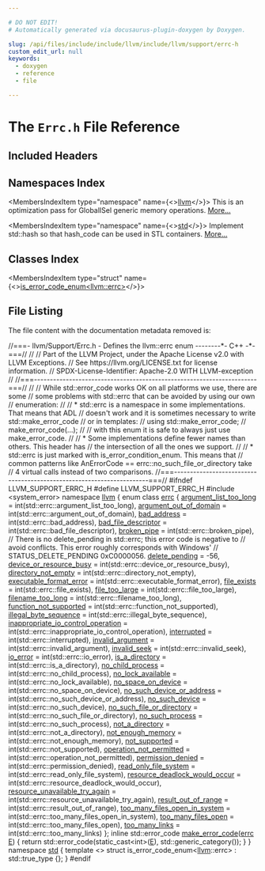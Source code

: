 ```yaml
---

# DO NOT EDIT!
# Automatically generated via docusaurus-plugin-doxygen by Doxygen.

slug: /api/files/include/include/llvm/include/llvm/support/errc-h
custom_edit_url: null
keywords:
  - doxygen
  - reference
  - file

---
```





# The `Errc.h` File Reference

<DoxygenPage pluginConfig={pluginConfig}>



## Included Headers

<IncludesList>
<IncludesListItem
  filePath="system_error"
  permalink=""
  isLocal="false" />
</IncludesList>

## Namespaces Index

<MembersIndex>

<MembersIndexItem
  type="namespace"
  name={<><a href="/docs/api/namespaces/llvm">llvm</a></>}>
This is an optimization pass for GlobalISel generic memory operations. <a href="/docs/api/namespaces/llvm/#details">More...</a>
</MembersIndexItem>

<MembersIndexItem
  type="namespace"
  name={<><a href="/docs/api/namespaces/std">std</a></>}>
Implement std::hash so that hash&#95;code can be used in STL containers. <a href="/docs/api/namespaces/std/#details">More...</a>
</MembersIndexItem>

</MembersIndex>

## Classes Index

<MembersIndex>

<MembersIndexItem
  type="struct"
  name={<><a href="/docs/api/structs/std/is-error-code-enum-9df44fc8c7d46046206cddcaeca1e6d4">is_error_code_enum&lt;llvm::errc&gt;</a></>}>
</MembersIndexItem>

</MembersIndex>


## File Listing

The file content with the documentation metadata removed is:

<ProgramListing>

<Link id="l00001" /><CodeLine lineNumber="1"><Highlight kind="comment">//===- llvm/Support/Errc.h - Defines the llvm::errc enum --------&#42;- C++ -&#42;-===//</Highlight><Highlight kind="normal"></Highlight></CodeLine>
<Link id="l00002" /><CodeLine lineNumber="2"><Highlight kind="normal"></Highlight><Highlight kind="comment">//</Highlight><Highlight kind="normal"></Highlight></CodeLine>
<Link id="l00003" /><CodeLine lineNumber="3"><Highlight kind="normal"></Highlight><Highlight kind="comment">// Part of the LLVM Project, under the Apache License v2.0 with LLVM Exceptions.</Highlight><Highlight kind="normal"></Highlight></CodeLine>
<Link id="l00004" /><CodeLine lineNumber="4"><Highlight kind="normal"></Highlight><Highlight kind="comment">// See https://llvm.org/LICENSE.txt for license information.</Highlight><Highlight kind="normal"></Highlight></CodeLine>
<Link id="l00005" /><CodeLine lineNumber="5"><Highlight kind="normal"></Highlight><Highlight kind="comment">// SPDX-License-Identifier: Apache-2.0 WITH LLVM-exception</Highlight><Highlight kind="normal"></Highlight></CodeLine>
<Link id="l00006" /><CodeLine lineNumber="6"><Highlight kind="normal"></Highlight><Highlight kind="comment">//</Highlight><Highlight kind="normal"></Highlight></CodeLine>
<Link id="l00007" /><CodeLine lineNumber="7"><Highlight kind="normal"></Highlight><Highlight kind="comment">//===----------------------------------------------------------------------===//</Highlight><Highlight kind="normal"></Highlight></CodeLine>
<Link id="l00008" /><CodeLine lineNumber="8"><Highlight kind="normal"></Highlight><Highlight kind="comment">//</Highlight><Highlight kind="normal"></Highlight></CodeLine>
<Link id="l00009" /><CodeLine lineNumber="9"><Highlight kind="normal"></Highlight><Highlight kind="comment">// While std::error&#95;code works OK on all platforms we use, there are some</Highlight><Highlight kind="normal"></Highlight></CodeLine>
<Link id="l00010" /><CodeLine lineNumber="10"><Highlight kind="normal"></Highlight><Highlight kind="comment">// some problems with std::errc that can be avoided by using our own</Highlight><Highlight kind="normal"></Highlight></CodeLine>
<Link id="l00011" /><CodeLine lineNumber="11"><Highlight kind="normal"></Highlight><Highlight kind="comment">// enumeration:</Highlight><Highlight kind="normal"></Highlight></CodeLine>
<Link id="l00012" /><CodeLine lineNumber="12"><Highlight kind="normal"></Highlight><Highlight kind="comment">//</Highlight><Highlight kind="normal"></Highlight></CodeLine>
<Link id="l00013" /><CodeLine lineNumber="13"><Highlight kind="normal"></Highlight><Highlight kind="comment">// &#42; std::errc is a namespace in some implementations. That means that ADL</Highlight><Highlight kind="normal"></Highlight></CodeLine>
<Link id="l00014" /><CodeLine lineNumber="14"><Highlight kind="normal"></Highlight><Highlight kind="comment">//   doesn&#39;t work and it is sometimes necessary to write std::make&#95;error&#95;code</Highlight><Highlight kind="normal"></Highlight></CodeLine>
<Link id="l00015" /><CodeLine lineNumber="15"><Highlight kind="normal"></Highlight><Highlight kind="comment">//   or in templates:</Highlight><Highlight kind="normal"></Highlight></CodeLine>
<Link id="l00016" /><CodeLine lineNumber="16"><Highlight kind="normal"></Highlight><Highlight kind="comment">//   using std::make&#95;error&#95;code;</Highlight><Highlight kind="normal"></Highlight></CodeLine>
<Link id="l00017" /><CodeLine lineNumber="17"><Highlight kind="normal"></Highlight><Highlight kind="comment">//   make&#95;error&#95;code(...);</Highlight><Highlight kind="normal"></Highlight></CodeLine>
<Link id="l00018" /><CodeLine lineNumber="18"><Highlight kind="normal"></Highlight><Highlight kind="comment">//</Highlight><Highlight kind="normal"></Highlight></CodeLine>
<Link id="l00019" /><CodeLine lineNumber="19"><Highlight kind="normal"></Highlight><Highlight kind="comment">//   with this enum it is safe to always just use make&#95;error&#95;code.</Highlight><Highlight kind="normal"></Highlight></CodeLine>
<Link id="l00020" /><CodeLine lineNumber="20"><Highlight kind="normal"></Highlight><Highlight kind="comment">//</Highlight><Highlight kind="normal"></Highlight></CodeLine>
<Link id="l00021" /><CodeLine lineNumber="21"><Highlight kind="normal"></Highlight><Highlight kind="comment">// &#42; Some implementations define fewer names than others. This header has</Highlight><Highlight kind="normal"></Highlight></CodeLine>
<Link id="l00022" /><CodeLine lineNumber="22"><Highlight kind="normal"></Highlight><Highlight kind="comment">//   the intersection of all the ones we support.</Highlight><Highlight kind="normal"></Highlight></CodeLine>
<Link id="l00023" /><CodeLine lineNumber="23"><Highlight kind="normal"></Highlight><Highlight kind="comment">//</Highlight><Highlight kind="normal"></Highlight></CodeLine>
<Link id="l00024" /><CodeLine lineNumber="24"><Highlight kind="normal"></Highlight><Highlight kind="comment">// &#42; std::errc is just marked with is&#95;error&#95;condition&#95;enum. This means that</Highlight><Highlight kind="normal"></Highlight></CodeLine>
<Link id="l00025" /><CodeLine lineNumber="25"><Highlight kind="normal"></Highlight><Highlight kind="comment">//   common patterns like AnErrorCode == errc::no&#95;such&#95;file&#95;or&#95;directory take</Highlight><Highlight kind="normal"></Highlight></CodeLine>
<Link id="l00026" /><CodeLine lineNumber="26"><Highlight kind="normal"></Highlight><Highlight kind="comment">//   4 virtual calls instead of two comparisons.</Highlight><Highlight kind="normal"></Highlight></CodeLine>
<Link id="l00027" /><CodeLine lineNumber="27"><Highlight kind="normal"></Highlight><Highlight kind="comment">//===----------------------------------------------------------------------===//</Highlight><Highlight kind="normal"></Highlight></CodeLine>
<Link id="l00028" /><CodeLine lineNumber="28"><Highlight kind="normal"></Highlight></CodeLine>
<Link id="l00029" /><CodeLine lineNumber="29"><Highlight kind="normal"></Highlight><Highlight kind="preprocessor">#ifndef LLVM&#95;SUPPORT&#95;ERRC&#95;H</Highlight><Highlight kind="normal"></Highlight></CodeLine>
<Link id="l00030" /><CodeLine lineNumber="30"><Highlight kind="normal"></Highlight><Highlight kind="preprocessor">#define LLVM&#95;SUPPORT&#95;ERRC&#95;H</Highlight><Highlight kind="normal"></Highlight></CodeLine>
<Link id="l00031" /><CodeLine lineNumber="31"><Highlight kind="normal"></Highlight></CodeLine>
<Link id="l00032" /><CodeLine lineNumber="32"><Highlight kind="normal"></Highlight><Highlight kind="preprocessor">#include &lt;system&#95;error&gt;</Highlight><Highlight kind="normal"></Highlight></CodeLine>
<Link id="l00033" /><CodeLine lineNumber="33"><Highlight kind="normal"></Highlight></CodeLine>
<Link id="l00034" /><CodeLine lineNumber="34"><Highlight kind="normal"></Highlight><Highlight kind="keyword">namespace </Highlight><Highlight kind="normal"><a href="/docs/api/namespaces/llvm">llvm</a> &#123;</Highlight></CodeLine>
<Link id="l00035" /><CodeLine lineNumber="35" lineLink="/docs/api/namespaces/llvm/#a59739a4f15fb2ec57a6b7fcfe938546b"><Highlight kind="normal"></Highlight><Highlight kind="keyword">enum class</Highlight><Highlight kind="normal"> <a href="/docs/api/namespaces/llvm/#a59739a4f15fb2ec57a6b7fcfe938546b">errc</a> &#123;</Highlight></CodeLine>
<Link id="l00036" /><CodeLine lineNumber="36" lineLink="/docs/api/namespaces/llvm/#a59739a4f15fb2ec57a6b7fcfe938546ba1b245b26b5ea3428c050d7f1503d7715"><Highlight kind="normal">  <a href="/docs/api/namespaces/llvm/#a59739a4f15fb2ec57a6b7fcfe938546ba1b245b26b5ea3428c050d7f1503d7715">argument&#95;list&#95;too&#95;long</a> = int(std::errc::argument&#95;list&#95;too&#95;long),</Highlight></CodeLine>
<Link id="l00037" /><CodeLine lineNumber="37" lineLink="/docs/api/namespaces/llvm/#a59739a4f15fb2ec57a6b7fcfe938546ba4b82222a0895b538d0597092b3ceab3e"><Highlight kind="normal">  <a href="/docs/api/namespaces/llvm/#a59739a4f15fb2ec57a6b7fcfe938546ba4b82222a0895b538d0597092b3ceab3e">argument&#95;out&#95;of&#95;domain</a> = int(std::errc::argument&#95;out&#95;of&#95;domain),</Highlight></CodeLine>
<Link id="l00038" /><CodeLine lineNumber="38" lineLink="/docs/api/namespaces/llvm/#a59739a4f15fb2ec57a6b7fcfe938546baaf169f73a82794128aa491c4b4f1c071"><Highlight kind="normal">  <a href="/docs/api/namespaces/llvm/#a59739a4f15fb2ec57a6b7fcfe938546baaf169f73a82794128aa491c4b4f1c071">bad&#95;address</a> = int(std::errc::bad&#95;address),</Highlight></CodeLine>
<Link id="l00039" /><CodeLine lineNumber="39" lineLink="/docs/api/namespaces/llvm/#a59739a4f15fb2ec57a6b7fcfe938546ba9941c5c8c58ff058b870e94e96ac38e1"><Highlight kind="normal">  <a href="/docs/api/namespaces/llvm/#a59739a4f15fb2ec57a6b7fcfe938546ba9941c5c8c58ff058b870e94e96ac38e1">bad&#95;file&#95;descriptor</a> = int(std::errc::bad&#95;file&#95;descriptor),</Highlight></CodeLine>
<Link id="l00040" /><CodeLine lineNumber="40" lineLink="/docs/api/namespaces/llvm/#a59739a4f15fb2ec57a6b7fcfe938546ba2f0338eed54503152be1d31c93c9c2f1"><Highlight kind="normal">  <a href="/docs/api/namespaces/llvm/#a59739a4f15fb2ec57a6b7fcfe938546ba2f0338eed54503152be1d31c93c9c2f1">broken&#95;pipe</a> = int(std::errc::broken&#95;pipe),</Highlight></CodeLine>
<Link id="l00041" /><CodeLine lineNumber="41"><Highlight kind="normal">  </Highlight><Highlight kind="comment">// There is no delete&#95;pending in std::errc; this error code is negative to</Highlight><Highlight kind="normal"></Highlight></CodeLine>
<Link id="l00042" /><CodeLine lineNumber="42"><Highlight kind="normal">  </Highlight><Highlight kind="comment">// avoid conflicts. This error roughly corresponds with Windows&#39;</Highlight><Highlight kind="normal"></Highlight></CodeLine>
<Link id="l00043" /><CodeLine lineNumber="43"><Highlight kind="normal">  </Highlight><Highlight kind="comment">// STATUS&#95;DELETE&#95;PENDING 0xC0000056.</Highlight><Highlight kind="normal"></Highlight></CodeLine>
<Link id="l00044" /><CodeLine lineNumber="44" lineLink="/docs/api/namespaces/llvm/#a59739a4f15fb2ec57a6b7fcfe938546bae3a20ef2d1f25c60be09aa5de8fd09fc"><Highlight kind="normal">  <a href="/docs/api/namespaces/llvm/#a59739a4f15fb2ec57a6b7fcfe938546bae3a20ef2d1f25c60be09aa5de8fd09fc">delete&#95;pending</a> = -56,</Highlight></CodeLine>
<Link id="l00045" /><CodeLine lineNumber="45" lineLink="/docs/api/namespaces/llvm/#a59739a4f15fb2ec57a6b7fcfe938546bab3ab5338a00f49c4451851cc5442f370"><Highlight kind="normal">  <a href="/docs/api/namespaces/llvm/#a59739a4f15fb2ec57a6b7fcfe938546bab3ab5338a00f49c4451851cc5442f370">device&#95;or&#95;resource&#95;busy</a> = int(std::errc::device&#95;or&#95;resource&#95;busy),</Highlight></CodeLine>
<Link id="l00046" /><CodeLine lineNumber="46" lineLink="/docs/api/namespaces/llvm/#a59739a4f15fb2ec57a6b7fcfe938546ba6a336135d33e62f49edc55f29354e12e"><Highlight kind="normal">  <a href="/docs/api/namespaces/llvm/#a59739a4f15fb2ec57a6b7fcfe938546ba6a336135d33e62f49edc55f29354e12e">directory&#95;not&#95;empty</a> = int(std::errc::directory&#95;not&#95;empty),</Highlight></CodeLine>
<Link id="l00047" /><CodeLine lineNumber="47" lineLink="/docs/api/namespaces/llvm/#a59739a4f15fb2ec57a6b7fcfe938546ba4dfaf9c996cf045f32d17edc9754fc95"><Highlight kind="normal">  <a href="/docs/api/namespaces/llvm/#a59739a4f15fb2ec57a6b7fcfe938546ba4dfaf9c996cf045f32d17edc9754fc95">executable&#95;format&#95;error</a> = int(std::errc::executable&#95;format&#95;error),</Highlight></CodeLine>
<Link id="l00048" /><CodeLine lineNumber="48" lineLink="/docs/api/namespaces/llvm/#a59739a4f15fb2ec57a6b7fcfe938546ba41edf636e3c7b59f797348fc58472258"><Highlight kind="normal">  <a href="/docs/api/namespaces/llvm/#a59739a4f15fb2ec57a6b7fcfe938546ba41edf636e3c7b59f797348fc58472258">file&#95;exists</a> = int(std::errc::file&#95;exists),</Highlight></CodeLine>
<Link id="l00049" /><CodeLine lineNumber="49" lineLink="/docs/api/namespaces/llvm/#a59739a4f15fb2ec57a6b7fcfe938546baa1e14bfb89b41ddf654b1772c8fd2e74"><Highlight kind="normal">  <a href="/docs/api/namespaces/llvm/#a59739a4f15fb2ec57a6b7fcfe938546baa1e14bfb89b41ddf654b1772c8fd2e74">file&#95;too&#95;large</a> = int(std::errc::file&#95;too&#95;large),</Highlight></CodeLine>
<Link id="l00050" /><CodeLine lineNumber="50" lineLink="/docs/api/namespaces/llvm/#a59739a4f15fb2ec57a6b7fcfe938546ba6e56e6ed055b9771b8192a4f229fee27"><Highlight kind="normal">  <a href="/docs/api/namespaces/llvm/#a59739a4f15fb2ec57a6b7fcfe938546ba6e56e6ed055b9771b8192a4f229fee27">filename&#95;too&#95;long</a> = int(std::errc::filename&#95;too&#95;long),</Highlight></CodeLine>
<Link id="l00051" /><CodeLine lineNumber="51" lineLink="/docs/api/namespaces/llvm/#a59739a4f15fb2ec57a6b7fcfe938546baa33c516bbdfb179cef733c8daeb97bed"><Highlight kind="normal">  <a href="/docs/api/namespaces/llvm/#a59739a4f15fb2ec57a6b7fcfe938546baa33c516bbdfb179cef733c8daeb97bed">function&#95;not&#95;supported</a> = int(std::errc::function&#95;not&#95;supported),</Highlight></CodeLine>
<Link id="l00052" /><CodeLine lineNumber="52" lineLink="/docs/api/namespaces/llvm/#a59739a4f15fb2ec57a6b7fcfe938546ba53a9e57a679708b2d8ff0ccd8ec96b18"><Highlight kind="normal">  <a href="/docs/api/namespaces/llvm/#a59739a4f15fb2ec57a6b7fcfe938546ba53a9e57a679708b2d8ff0ccd8ec96b18">illegal&#95;byte&#95;sequence</a> = int(std::errc::illegal&#95;byte&#95;sequence),</Highlight></CodeLine>
<Link id="l00053" /><CodeLine lineNumber="53" lineLink="/docs/api/namespaces/llvm/#a59739a4f15fb2ec57a6b7fcfe938546ba45fe7da1767194b580aeba752d7b44ae"><Highlight kind="normal">  <a href="/docs/api/namespaces/llvm/#a59739a4f15fb2ec57a6b7fcfe938546ba45fe7da1767194b580aeba752d7b44ae">inappropriate&#95;io&#95;control&#95;operation</a> =</Highlight></CodeLine>
<Link id="l00054" /><CodeLine lineNumber="54"><Highlight kind="normal">      int(std::errc::inappropriate&#95;io&#95;control&#95;operation),</Highlight></CodeLine>
<Link id="l00055" /><CodeLine lineNumber="55" lineLink="/docs/api/namespaces/llvm/#a59739a4f15fb2ec57a6b7fcfe938546bafadb76763385627e57ec386c9b6038f0"><Highlight kind="normal">  <a href="/docs/api/namespaces/llvm/#a59739a4f15fb2ec57a6b7fcfe938546bafadb76763385627e57ec386c9b6038f0">interrupted</a> = int(std::errc::interrupted),</Highlight></CodeLine>
<Link id="l00056" /><CodeLine lineNumber="56" lineLink="/docs/api/namespaces/llvm/#a59739a4f15fb2ec57a6b7fcfe938546bae55d43eabeefe5a8271b4a3c898bd18f"><Highlight kind="normal">  <a href="/docs/api/namespaces/llvm/#a59739a4f15fb2ec57a6b7fcfe938546bae55d43eabeefe5a8271b4a3c898bd18f">invalid&#95;argument</a> = int(std::errc::invalid&#95;argument),</Highlight></CodeLine>
<Link id="l00057" /><CodeLine lineNumber="57" lineLink="/docs/api/namespaces/llvm/#a59739a4f15fb2ec57a6b7fcfe938546babd86a2c65caf6a270b916234ab321ce3"><Highlight kind="normal">  <a href="/docs/api/namespaces/llvm/#a59739a4f15fb2ec57a6b7fcfe938546babd86a2c65caf6a270b916234ab321ce3">invalid&#95;seek</a> = int(std::errc::invalid&#95;seek),</Highlight></CodeLine>
<Link id="l00058" /><CodeLine lineNumber="58" lineLink="/docs/api/namespaces/llvm/#a59739a4f15fb2ec57a6b7fcfe938546bacccc32f2a5f7dc7b87d2f85daea66789"><Highlight kind="normal">  <a href="/docs/api/namespaces/llvm/#a59739a4f15fb2ec57a6b7fcfe938546bacccc32f2a5f7dc7b87d2f85daea66789">io&#95;error</a> = int(std::errc::io&#95;error),</Highlight></CodeLine>
<Link id="l00059" /><CodeLine lineNumber="59" lineLink="/docs/api/namespaces/llvm/#a59739a4f15fb2ec57a6b7fcfe938546baf3c51d7ea75a76f26c0a2bdc00c4e006"><Highlight kind="normal">  <a href="/docs/api/namespaces/llvm/#a59739a4f15fb2ec57a6b7fcfe938546baf3c51d7ea75a76f26c0a2bdc00c4e006">is&#95;a&#95;directory</a> = int(std::errc::is&#95;a&#95;directory),</Highlight></CodeLine>
<Link id="l00060" /><CodeLine lineNumber="60" lineLink="/docs/api/namespaces/llvm/#a59739a4f15fb2ec57a6b7fcfe938546bad08d4c854a6810cebd2a8ab61876f919"><Highlight kind="normal">  <a href="/docs/api/namespaces/llvm/#a59739a4f15fb2ec57a6b7fcfe938546bad08d4c854a6810cebd2a8ab61876f919">no&#95;child&#95;process</a> = int(std::errc::no&#95;child&#95;process),</Highlight></CodeLine>
<Link id="l00061" /><CodeLine lineNumber="61" lineLink="/docs/api/namespaces/llvm/#a59739a4f15fb2ec57a6b7fcfe938546ba58688487c3e24313637a76bd29881e64"><Highlight kind="normal">  <a href="/docs/api/namespaces/llvm/#a59739a4f15fb2ec57a6b7fcfe938546ba58688487c3e24313637a76bd29881e64">no&#95;lock&#95;available</a> = int(std::errc::no&#95;lock&#95;available),</Highlight></CodeLine>
<Link id="l00062" /><CodeLine lineNumber="62" lineLink="/docs/api/namespaces/llvm/#a59739a4f15fb2ec57a6b7fcfe938546ba1a5334dd8d1ca56e33887bd44630641b"><Highlight kind="normal">  <a href="/docs/api/namespaces/llvm/#a59739a4f15fb2ec57a6b7fcfe938546ba1a5334dd8d1ca56e33887bd44630641b">no&#95;space&#95;on&#95;device</a> = int(std::errc::no&#95;space&#95;on&#95;device),</Highlight></CodeLine>
<Link id="l00063" /><CodeLine lineNumber="63" lineLink="/docs/api/namespaces/llvm/#a59739a4f15fb2ec57a6b7fcfe938546ba5c83a012eac17bbf458df5804801e373"><Highlight kind="normal">  <a href="/docs/api/namespaces/llvm/#a59739a4f15fb2ec57a6b7fcfe938546ba5c83a012eac17bbf458df5804801e373">no&#95;such&#95;device&#95;or&#95;address</a> = int(std::errc::no&#95;such&#95;device&#95;or&#95;address),</Highlight></CodeLine>
<Link id="l00064" /><CodeLine lineNumber="64" lineLink="/docs/api/namespaces/llvm/#a59739a4f15fb2ec57a6b7fcfe938546baf42b2e58729e2783b683c8610977fc22"><Highlight kind="normal">  <a href="/docs/api/namespaces/llvm/#a59739a4f15fb2ec57a6b7fcfe938546baf42b2e58729e2783b683c8610977fc22">no&#95;such&#95;device</a> = int(std::errc::no&#95;such&#95;device),</Highlight></CodeLine>
<Link id="l00065" /><CodeLine lineNumber="65" lineLink="/docs/api/namespaces/llvm/#a59739a4f15fb2ec57a6b7fcfe938546ba2e70fc89b08f26fa3fc77694c91e8f7a"><Highlight kind="normal">  <a href="/docs/api/namespaces/llvm/#a59739a4f15fb2ec57a6b7fcfe938546ba2e70fc89b08f26fa3fc77694c91e8f7a">no&#95;such&#95;file&#95;or&#95;directory</a> = int(std::errc::no&#95;such&#95;file&#95;or&#95;directory),</Highlight></CodeLine>
<Link id="l00066" /><CodeLine lineNumber="66" lineLink="/docs/api/namespaces/llvm/#a59739a4f15fb2ec57a6b7fcfe938546bad91a9b8a734f2bef4b778f89806cbab7"><Highlight kind="normal">  <a href="/docs/api/namespaces/llvm/#a59739a4f15fb2ec57a6b7fcfe938546bad91a9b8a734f2bef4b778f89806cbab7">no&#95;such&#95;process</a> = int(std::errc::no&#95;such&#95;process),</Highlight></CodeLine>
<Link id="l00067" /><CodeLine lineNumber="67" lineLink="/docs/api/namespaces/llvm/#a59739a4f15fb2ec57a6b7fcfe938546ba21e867ca95e1dfecff4701863547dcec"><Highlight kind="normal">  <a href="/docs/api/namespaces/llvm/#a59739a4f15fb2ec57a6b7fcfe938546ba21e867ca95e1dfecff4701863547dcec">not&#95;a&#95;directory</a> = int(std::errc::not&#95;a&#95;directory),</Highlight></CodeLine>
<Link id="l00068" /><CodeLine lineNumber="68" lineLink="/docs/api/namespaces/llvm/#a59739a4f15fb2ec57a6b7fcfe938546baafdb5594dc3e484fc1bfd7c564d550c1"><Highlight kind="normal">  <a href="/docs/api/namespaces/llvm/#a59739a4f15fb2ec57a6b7fcfe938546baafdb5594dc3e484fc1bfd7c564d550c1">not&#95;enough&#95;memory</a> = int(std::errc::not&#95;enough&#95;memory),</Highlight></CodeLine>
<Link id="l00069" /><CodeLine lineNumber="69" lineLink="/docs/api/namespaces/llvm/#a59739a4f15fb2ec57a6b7fcfe938546baa55e82356e9721946aa9ba954733c6f0"><Highlight kind="normal">  <a href="/docs/api/namespaces/llvm/#a59739a4f15fb2ec57a6b7fcfe938546baa55e82356e9721946aa9ba954733c6f0">not&#95;supported</a> = int(std::errc::not&#95;supported),</Highlight></CodeLine>
<Link id="l00070" /><CodeLine lineNumber="70" lineLink="/docs/api/namespaces/llvm/#a59739a4f15fb2ec57a6b7fcfe938546ba8344b3d509942f035d5e303022f9b986"><Highlight kind="normal">  <a href="/docs/api/namespaces/llvm/#a59739a4f15fb2ec57a6b7fcfe938546ba8344b3d509942f035d5e303022f9b986">operation&#95;not&#95;permitted</a> = int(std::errc::operation&#95;not&#95;permitted),</Highlight></CodeLine>
<Link id="l00071" /><CodeLine lineNumber="71" lineLink="/docs/api/namespaces/llvm/#a59739a4f15fb2ec57a6b7fcfe938546bae8ee838822072f02738dbd7d97ea03fc"><Highlight kind="normal">  <a href="/docs/api/namespaces/llvm/#a59739a4f15fb2ec57a6b7fcfe938546bae8ee838822072f02738dbd7d97ea03fc">permission&#95;denied</a> = int(std::errc::permission&#95;denied),</Highlight></CodeLine>
<Link id="l00072" /><CodeLine lineNumber="72" lineLink="/docs/api/namespaces/llvm/#a59739a4f15fb2ec57a6b7fcfe938546ba06108efce8ef1cd8aa4cc440f8b4317f"><Highlight kind="normal">  <a href="/docs/api/namespaces/llvm/#a59739a4f15fb2ec57a6b7fcfe938546ba06108efce8ef1cd8aa4cc440f8b4317f">read&#95;only&#95;file&#95;system</a> = int(std::errc::read&#95;only&#95;file&#95;system),</Highlight></CodeLine>
<Link id="l00073" /><CodeLine lineNumber="73" lineLink="/docs/api/namespaces/llvm/#a59739a4f15fb2ec57a6b7fcfe938546baed65f7649c6f0e365673d65a9d8119d8"><Highlight kind="normal">  <a href="/docs/api/namespaces/llvm/#a59739a4f15fb2ec57a6b7fcfe938546baed65f7649c6f0e365673d65a9d8119d8">resource&#95;deadlock&#95;would&#95;occur</a> = int(std::errc::resource&#95;deadlock&#95;would&#95;occur),</Highlight></CodeLine>
<Link id="l00074" /><CodeLine lineNumber="74" lineLink="/docs/api/namespaces/llvm/#a59739a4f15fb2ec57a6b7fcfe938546bae46a97ea2906921c8c626890bde832cf"><Highlight kind="normal">  <a href="/docs/api/namespaces/llvm/#a59739a4f15fb2ec57a6b7fcfe938546bae46a97ea2906921c8c626890bde832cf">resource&#95;unavailable&#95;try&#95;again</a> =</Highlight></CodeLine>
<Link id="l00075" /><CodeLine lineNumber="75"><Highlight kind="normal">      int(std::errc::resource&#95;unavailable&#95;try&#95;again),</Highlight></CodeLine>
<Link id="l00076" /><CodeLine lineNumber="76" lineLink="/docs/api/namespaces/llvm/#a59739a4f15fb2ec57a6b7fcfe938546ba8e0fafb181567cc468e1ee81983d739d"><Highlight kind="normal">  <a href="/docs/api/namespaces/llvm/#a59739a4f15fb2ec57a6b7fcfe938546ba8e0fafb181567cc468e1ee81983d739d">result&#95;out&#95;of&#95;range</a> = int(std::errc::result&#95;out&#95;of&#95;range),</Highlight></CodeLine>
<Link id="l00077" /><CodeLine lineNumber="77" lineLink="/docs/api/namespaces/llvm/#a59739a4f15fb2ec57a6b7fcfe938546ba3130d1d4e000cdc1e7c47013e313c10e"><Highlight kind="normal">  <a href="/docs/api/namespaces/llvm/#a59739a4f15fb2ec57a6b7fcfe938546ba3130d1d4e000cdc1e7c47013e313c10e">too&#95;many&#95;files&#95;open&#95;in&#95;system</a> = int(std::errc::too&#95;many&#95;files&#95;open&#95;in&#95;system),</Highlight></CodeLine>
<Link id="l00078" /><CodeLine lineNumber="78" lineLink="/docs/api/namespaces/llvm/#a59739a4f15fb2ec57a6b7fcfe938546baed2c33c8fe874cfeba6f4a7747c62d05"><Highlight kind="normal">  <a href="/docs/api/namespaces/llvm/#a59739a4f15fb2ec57a6b7fcfe938546baed2c33c8fe874cfeba6f4a7747c62d05">too&#95;many&#95;files&#95;open</a> = int(std::errc::too&#95;many&#95;files&#95;open),</Highlight></CodeLine>
<Link id="l00079" /><CodeLine lineNumber="79" lineLink="/docs/api/namespaces/llvm/#a59739a4f15fb2ec57a6b7fcfe938546babfe22fc9b27a8ff13186aba60b6bc5c8"><Highlight kind="normal">  <a href="/docs/api/namespaces/llvm/#a59739a4f15fb2ec57a6b7fcfe938546babfe22fc9b27a8ff13186aba60b6bc5c8">too&#95;many&#95;links</a> = int(std::errc::too&#95;many&#95;links)</Highlight></CodeLine>
<Link id="l00080" /><CodeLine lineNumber="80"><Highlight kind="normal">&#125;;</Highlight></CodeLine>
<Link id="l00081" /><CodeLine lineNumber="81"><Highlight kind="normal"></Highlight></CodeLine>
<Link id="l00082" /><CodeLine lineNumber="82" lineLink="/docs/api/namespaces/llvm/#a4b5a779e3ba4e9c2864b708ea53cda1b"><Highlight kind="normal"></Highlight><Highlight kind="keyword">inline</Highlight><Highlight kind="normal"> std::error&#95;code <a href="/docs/api/namespaces/llvm/#a20e3e08c7de6a230cd66f9e4322c3fbe">make&#95;error&#95;code</a>(<a href="/docs/api/namespaces/llvm/#a59739a4f15fb2ec57a6b7fcfe938546b">errc</a> <a href="/docs/api/files/lib/lib/ir/builtingcs-cpp/#abb2b3a60ccc38a28239e19a1646e0c8a">E</a>) &#123;</Highlight></CodeLine>
<Link id="l00083" /><CodeLine lineNumber="83"><Highlight kind="normal">  </Highlight><Highlight kind="keywordflow">return</Highlight><Highlight kind="normal"> std::error&#95;code(</Highlight><Highlight kind="keyword">static&#95;cast&lt;</Highlight><Highlight kind="keywordtype">int</Highlight><Highlight kind="keyword">&gt;</Highlight><Highlight kind="normal">(<a href="/docs/api/files/lib/lib/ir/builtingcs-cpp/#abb2b3a60ccc38a28239e19a1646e0c8a">E</a>), std::generic&#95;category());</Highlight></CodeLine>
<Link id="l00084" /><CodeLine lineNumber="84"><Highlight kind="normal">&#125;</Highlight></CodeLine>
<Link id="l00085" /><CodeLine lineNumber="85"><Highlight kind="normal">&#125;</Highlight></CodeLine>
<Link id="l00086" /><CodeLine lineNumber="86"><Highlight kind="normal"></Highlight></CodeLine>
<Link id="l00087" /><CodeLine lineNumber="87"><Highlight kind="normal"></Highlight><Highlight kind="keyword">namespace </Highlight><Highlight kind="normal"><a href="/docs/api/namespaces/std">std</a> &#123;</Highlight></CodeLine>
<Link id="l00088" /><CodeLine lineNumber="88" lineLink="/docs/api/structs/std/is-error-code-enum-9df44fc8c7d46046206cddcaeca1e6d4"><Highlight kind="normal"></Highlight><Highlight kind="keyword">template</Highlight><Highlight kind="normal"> &lt;&gt; </Highlight><Highlight kind="keyword">struct </Highlight><Highlight kind="normal">is&#95;error&#95;code&#95;enum&lt;<a href="/docs/api/namespaces/llvm">llvm</a>::errc&gt; : std::true&#95;type &#123;&#125;;</Highlight></CodeLine>
<Link id="l00089" /><CodeLine lineNumber="89"><Highlight kind="normal">&#125;</Highlight></CodeLine>
<Link id="l00090" /><CodeLine lineNumber="90"><Highlight kind="normal"></Highlight><Highlight kind="preprocessor">#endif</Highlight></CodeLine>

</ProgramListing>

</DoxygenPage>
